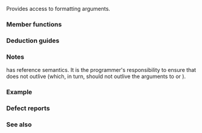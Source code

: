 {{cpp/title|basic_format_args}}
{{cpp/utility/format/navbar}}

{{dcl begin}}
{{dcl header|format}}
{{dcl|num=1|since=c++20|1=
template&lt; class Context &gt;
class basic_format_args;
}}
{{dcl|num=2|since=c++20|1=
using format_args = basic_format_args&lt;std::format_context&gt;;
}}
{{dcl|num=3|since=c++20|1=
using wformat_args = basic_format_args&lt;std::wformat_context&gt;;
}}
{{dcl end}}

Provides access to formatting arguments.

===Member functions===
{{dsc begin}}
{{dsc mem ctor|nolink=true|constructs a {{tt|basic_format_args}} object}}
{{dsc mem fun|get|nolink=true|returns formatting argument at the given index}}
{{dsc end}}

{{member|{{small|std::basic_format_args::}}basic_format_args|2=
{{dcl begin}}
{{dcl|1=
template&lt; class... Args &gt;
basic_format_args( const /*format-arg-store*/&lt;Context, Args...&gt;&amp; store ) noexcept;
}}
{{dcl end}}

Constructs a {{tt|basic_format_args}} object from the result of a call to {{lc|std::make_format_args}} or {{lc|std::make_wformat_args}}.
}}
{{member|{{small|std::basic_format_args::}}get|2=
{{ddcl|1=
std::basic_format_arg&lt;Context&gt; get( std::size_t i ) const noexcept;
}}
Returns a {{lc|std::basic_format_arg}} holding the {{c|i}}-th argument in {{tt|args}}, where {{tt|args}} is the parameter pack passed to {{lc|std::make_format_args}} or {{lc|std::make_wformat_args}}.

If there's no such formatting argument (i.e. {{c|*this}} was default-constructed or {{c|i}} is not less than the number of formatting arguments), returns a default-constructed {{lc|std::basic_format_arg}} (holding a {{lc|std::monostate}} object).
}}

===Deduction guides===
{{ddcl|since=c++20|
template&lt; class Context, class... Args &gt;
basic_format_args( /*format-arg-store*/&lt;Context, Args...&gt; ) -&gt; basic_format_args&lt;Context&gt;;
}}

===Notes===
{{tt|std::basic_format_args}} has reference semantics. It is the programmer's responsibility to ensure that {{c|*this}} does not outlive {{c|store}} (which, in turn, should not outlive the arguments to {{lc|std::make_format_args}} or {{lc|std::make_wformat_args}}).

===Example===
{{example}}

===Defect reports===
{{dr list begin}}
{{dr list item|paper=P2216R3|std=C++20|before={{tt|format_args_t}} was provided due to overparameterization of {{tt|vformat_to}}|after=removed}}
{{dr list item|wg=lwg|dr=3810|std=C++20|before={{tt|basic_format_args}} has no deduction guide|after=added}}
{{dr list item|wg=lwg|dr=4106|std=C++20|before={{tt|basic_format_args}} was default-constructible|after=default constructor removed}}
{{dr list end}}

===See also===
{{dsc begin}}
{{dsc inc|cpp/utility/format/dsc basic_format_arg}}
{{dsc end}}

{{langlinks|es|ja|ru|zh}}